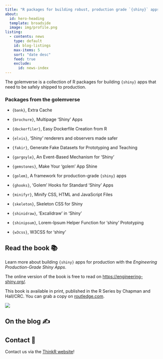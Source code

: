 ```yaml
---
title: "R packages for building robust, production grade `{shiny}` apps."
about:
  id: hero-heading
  template: broadside
  image: img/profile.png
listing:
  - contents: news
    type: default
    id: blog-listings
    max-items: 5
    sort: "date desc"
    feed: true
    exclude:
      id: news-index
---
```


:::{#hero-heading}

The golemverse is a collection of R packages for building `{shiny}` apps that need to be safely shipped to production.

<!-- Install them all with:

```r
install.packages("golemverse")
``` -->

### Packages from the golemverse

- `{bank}`, Extra Cache

- `{brochure}`, Multipage 'Shiny' Apps

- `{dockerfiler}`, Easy Dockerfile Creation from R

- `{elvis}`, 'Shiny' renderers and observers made safer

- `{fakir}`, Generate Fake Datasets for Prototyping and Teaching

- `{gargoyle}`, An Event-Based Mechanism for 'Shiny'

- `{gemstones}`, Make Your 'golem' App Shine

- `{golem}`, A framework for production-grade `{shiny}` apps

- `{ghooks}`, 'Golem' Hooks for Standard 'Shiny' Apps

- `{minifyr}`, Minify CSS, HTML and JavaScript Files

- `{skeleton}`, Skeleton CSS for Shiny

- `{shinidraw}`, 'Excalidraw' in 'Shiny'

- `{shinipsum}`, Lorem-Ipsum Helper Function for 'shiny' Prototyping

- `{w3css}`, W3CSS for 'shiny'


:::

## Read the book 📚

::: {.grid}

::: {.g-col-6}

Learn more about building `{shiny}` apps for production with the _Engineering Production-Grade Shiny Apps_.

The online version of the book is free to read on <https://engineering-shiny.org/>.

This book is available in print, published in the R Series by Chapman and Hall/CRC.
You can grab a copy on [routledge.com](https://www.routledge.com/Engineering-Production-Grade-Shiny-Apps/Fay-Rochette-Guyader-Girard/p/book/9780367466022?utm_source=author&utm_medium=shared_link&utm_campaign=B043139_jm1_5ll_6rm_t081_1al_engineeringproduction-gradeshinyappsauthorshare).

:::

::: {.g-col-6}

![](img/engineering-shiny.jpg)

:::

:::

## On the blog ✍️

::: {#blog-listings}

:::

## Contact 📲

Contact us via the <a href = "https://rtask.thinkr.fr/contact/">ThinkR website</a>!

